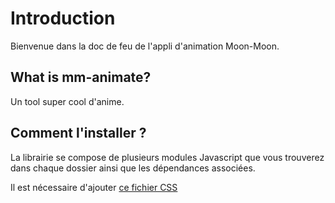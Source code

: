# Introduction
 
Bienvenue dans la doc de feu de l'appli d'animation Moon-Moon.

## What is mm-animate?

Un tool super cool d'anime.

## Comment l'installer ?

La librairie se compose de plusieurs modules Javascript que vous trouverez dans chaque dossier ainsi que les dépendances associées. 

Il est nécessaire d'ajouter [ce fichier CSS](https://raw.githubusercontent.com/Rakido/mm-animation-library/refs/heads/main/css/mm-animation.css)

